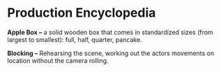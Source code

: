 
# Production Encyclopedia

<div>
<VideoPlayer url='https://www.youtube.com/watch?v=NSKWdv_Mi4c'/>
</div>

**Apple Box –** a solid wooden box that comes in standardized sizes (from largest to smallest): full, half, quarter, pancake.

**Blocking –** Rehearsing the scene, working out the actors movements on location without the camera rolling.